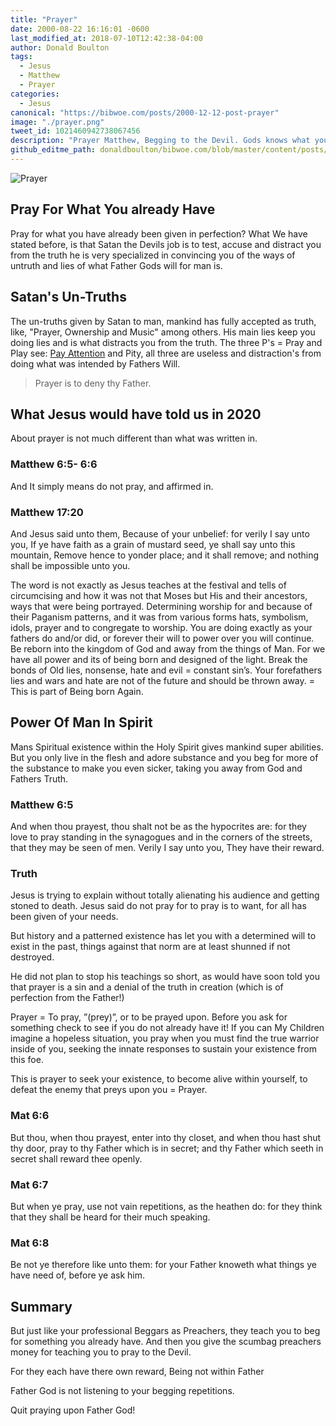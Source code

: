 ```yaml
---
title: "Prayer"
date: 2000-08-22 16:16:01 -0600
last_modified_at: 2018-07-10T12:42:38-04:00
author: Donald Boulton
tags:
  - Jesus
  - Matthew
  - Prayer
categories:
  - Jesus
canonical: "https://bibwoe.com/posts/2000-12-12-post-prayer"
image: "./prayer.png"
tweet_id: 1021460942738067456
description: "Prayer Matthew, Begging to the Devil. Gods knows what you need"
github_editme_path: donaldboulton/bibwoe.com/blob/master/content/posts/2000-12-12-post-Prayer.mdx
---
```



![Prayer](./prayer.png)

<GitHubButtons />

## Pray For What You already Have

Pray for what you have already been given in perfection? What We have stated before, is that Satan the Devils job is to test, accuse and distract you from the truth he is very specialized in convincing you of the ways of untruth and lies of what Father Gods will for man is.

## Satan's Un-Truths

The un-truths given by Satan to man, mankind has fully accepted as truth, like, "Prayer, Ownership and Music" among others. His main lies keep you doing lies and is what distracts you from the truth. The three P's = Pray and Play see: [Pay Attention](/posts/1999-11-15-post-devil-satan "Devil as Satan") and Pity, all three are useless and distraction's from doing what was intended by Fathers Will.

> Prayer is to deny thy Father.

## What Jesus would have told us in 2020

About prayer is not much different than what was written in.

### Matthew 6:5- 6:6

And It simply means do not pray, and affirmed in.

### Matthew 17:20

And Jesus said unto them, Because of your unbelief: for verily I say unto you, If ye have faith as a grain of mustard seed, ye shall say unto this mountain, Remove hence to yonder place; and it shall remove; and nothing shall be impossible unto you.

The word is not exactly as Jesus teaches at the festival and tells of circumcising and how it was not that Moses but His and their ancestors, ways that were being portrayed. Determining worship for and because of their Paganism patterns, and it was from various forms hats, symbolism, idols, prayer and to congregate to worship. You are doing exactly as your fathers do and/or did, or forever their will to power over you will continue. Be reborn into the kingdom of God and away from the things of Man. For we have all power and its of being born and designed of the light. Break the bonds of Old lies, nonsense, hate and evil = constant sin’s. Your forefathers lies and wars and hate are not of the future and should be thrown away. = This is part of Being born Again.

## Power Of Man In Spirit

Mans Spiritual existence within the Holy Spirit gives mankind super abilities. But you only live in the flesh and adore substance and you beg for more of the substance to make you even sicker, taking you away from God and Fathers Truth.

### Matthew 6:5

And when thou prayest, thou shalt not be as the hypocrites are: for they love to pray standing in the synagogues and in the corners of the streets, that they may be seen of men. Verily I say unto you, They have their reward.

### Truth

Jesus is trying to explain without totally alienating his audience and getting stoned to death. Jesus said do not pray for to pray is to want, for all has been given of your needs.

But history and a patterned existence has let you with a determined will to exist in the past, things against that norm are at least shunned if not destroyed.

He did not plan to stop his teachings so short, as would have soon told you that prayer is a sin and a denial of the truth in creation (which is of perfection from the Father!)

Prayer = To pray, ”(prey)”, or to be prayed upon. Before you ask for something check to see if you do not already have it! If you can My Children imagine a hopeless situation, you pray when you must find the true warrior inside of you, seeking the innate responses to sustain your existence from this foe.

This is prayer to seek your existence, to become alive within yourself, to defeat the enemy that preys upon you = Prayer.

### Mat 6:6

But thou, when thou prayest, enter into thy closet, and when thou hast shut thy door, pray to thy Father which is in secret; and thy Father which seeth in secret shall reward thee openly.

### Mat 6:7

But when ye pray, use not vain repetitions, as the heathen do: for they think that they shall be heard for their much speaking.

### Mat 6:8

Be not ye therefore like unto them: for your Father knoweth what things ye have need of, before ye ask him.

## Summary

But just like your professional Beggars as Preachers, they teach you to beg for something you already have. And then you give the scumbag preachers money for teaching you to pray to the Devil.

For they each have there own reward, Being not within Father

Father God is not listening to your begging repetitions.

Quit praying upon Father God!

<Share />

<Comments />
